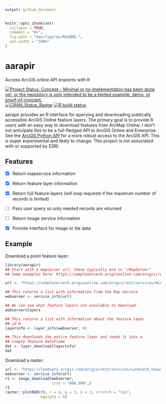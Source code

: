```yaml
---
output: github_document
---
```


<!-- README.md is generated from README.Rmd. Please edit that file -->

```r
knitr::opts_chunk$set(
  collapse = TRUE,
  comment = "#>",
  fig.path = "man/figures/README-",
  out.width = "100%"
)
```

# aarapir

Access ArcGIS online API enpoints with R

<!-- badges: start -->
[![Project Status: Concept – Minimal or no implementation has been done yet, or the repository is only intended to be a limited example, demo, or proof-of-concept.](https://www.repostatus.org/badges/latest/concept.svg)](https://www.repostatus.org/#concept)
[![CRAN_Status_Badge](https://www.r-pkg.org/badges/version/aarapir)](https://cran.r-project.org/package=aarapir)
[![R build status](https://github.com/mps9506/aarapir/workflows/R-CMD-check/badge.svg)](https://github.com/mps9506/aarapir/actions)
<!-- badges: end -->

aarapir provides an R interface for querying and downloading publically accessible ArcGIS Online feature layers. The primary goal is to provide R users with an easy way to download features from ArcMap Online. I don't not anticipate this to be a full-fledged API to ArcGIS Online and Enterprise. See the [ArcGIS Python API](https://github.com/Esri/arcgis-python-api) for a more robust access to the ArcGIS API. This is super experimental and likely to change. This project is not associated with or supported by ESRI.

## Features

- [x] Return mapservice information

- [x] Return feature layer information

- [x] Return full feature layers (will loop requests if the maximum number of records is limited)

- [ ] Pass user query so only needed records are returned

- [ ] Return image service information

- [x] Provide interface for image or tile data

## Example


Download a point feature layer:

```r
library(aarapir)
## Start with a mapserver url, these typically end in "/MapServer"
## Some examples here: https://sampleserver6.arcgisonline.com/arcgis/rest/services

url <- "https://sampleserver6.arcgisonline.com/arcgis/rest/services/WindTurbines/MapServer"

## This returns a list with information from the Map Service
webserver <- service_info(url)

## We can see what feature layers are available to download
webserver$layers

## This returns a list with information about the feature layer
## id 0
layerinfo <- layer_info(webserver, 0)

## This downloads the entire feature layer and reads it into a
## simple feature dataframe
dat <- layer_download(layerinfo)
dat
```

Download a raster:

```r
url <- "https://landsat2.arcgis.com/arcgis/rest/services/Landsat8_Views/ImageServer"
webserver <- service_info(url)
r1 <- image_download(webserver,
                     size = "800,500",)
r1
raster::plotRGB(r1, r = 4, g = 3, b = 2, stretch = "lin",
                bgalpha = 0)
```


